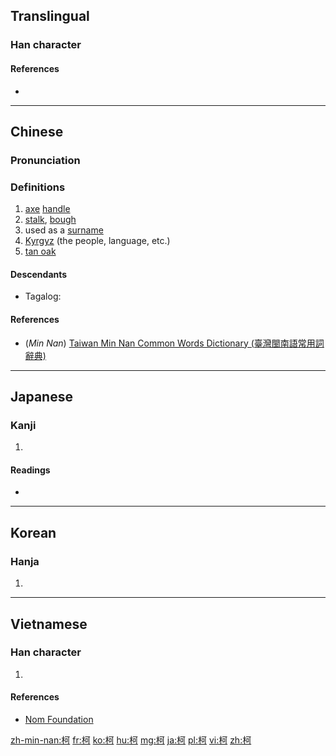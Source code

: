 ==Translingual==

===Han character===
{{Han char|rn=75|rad=木|as=05|sn=9|four=41920|canj=DMNR|ids=⿰木可}}

====References====
* {{Han ref|kx=0520.220|dkj=14658|dj=0908.170|hdz=21178.060|uh=67EF|ud=26607|bh=AC5F|bd=44127}}

----

==Chinese==
{{zh-forms}}

===Pronunciation===
{{zh-pron
|m=kē
|c=o1
|mn=koa/kho
|mc=y
|oc=y
|ma=
|cat=n,pn
}}

===Definitions===
# [[axe]] [[handle]]
# [[stalk]], [[bough]]
# used as a [[surname]]
# [[Kyrgyz]] (the people, language, etc.)
# [http://en.wikipedia.org/wiki/Notholithocarpus tan oak]

====Descendants====
* {{qualifier|Hokkien dialect}} Tagalog: {{l|tl|Cua}}

====References====
* (''Min Nan'') [http://twblg.dict.edu.tw/holodict_new/result_detail.jsp?n_no=5090&curpage=1&sample=%E6%9F%AF&radiobutton=1&querytarget=1&limit=20&pagenum=1&rowcount=3 Taiwan Min Nan Common Words Dictionary (臺灣閩南語常用詞辭典)]

----

==Japanese==

===Kanji===
{{ja-kanji|grade=|rs=木05}}

# {{defn|lang=ja|sort=木05}}

====Readings====
* {{ja-readings|on=[[か]] (ka)|kun=[[え]] (e)}}

----

==Korean==

===Hanja===
{{ko-hanja|hangeul=가|eumhun=|rv=ga|mr=ka|y=ka}}

# {{defn|lang=ko|sort=木05}}

----

==Vietnamese==

===Han character===
{{vi-readings|rs=木05|hanviet=kha}}

# {{defn|lang=vi|sort=木05}}

====References====
* [http://nomfoundation.org/common/nom_details.php?codepoint=67ef Nom Foundation]

[[zh-min-nan:柯]]
[[fr:柯]]
[[ko:柯]]
[[hu:柯]]
[[mg:柯]]
[[ja:柯]]
[[pl:柯]]
[[vi:柯]]
[[zh:柯]]